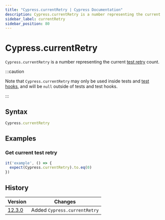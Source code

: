 ```yaml
---
title: "Cypress.currentRetry | Cypress Documentation"
description: Cypress.currentRetry is a number representing the current test retry count.
sidebar_label: currentRetry
sidebar_position: 80
---
```


<ProductHeading product="app" />

# Cypress.currentRetry

`Cypress.currentRetry` is a number representing the current
[test retry](/app/guides/test-retries) count.

:::caution

Note that `Cypress.currentRetry` may only be used inside tests and
[test hooks](/app/core-concepts/writing-and-organizing-tests#Hooks), and will
be `null` outside of tests and test hooks.

:::

## Syntax

```javascript
Cypress.currentRetry
```

## Examples

### Get current test retry

```javascript
it('example', () => {
  expect(Cypress.currentRetry).to.eq(0)
})
```

## History

| Version                                    | Changes                      |
| ------------------------------------------ | ---------------------------- |
| [12.3.0](/app/references/changelog#12-3-0) | Added `Cypress.currentRetry` |
